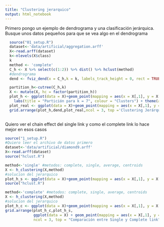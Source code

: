 ```yaml
---
title: "Clustering jerarquico"
output: html_notebook
---
```

Primero pongo un ejemplo de dendrograma y una clasificación jerárquica. Busque unos datos pequeños para que se vea algo en el dendrograma
```r
  source("01_setup.R")
  dataset<-'data/artificial/aggregation.arff'
  X<-read.arff(dataset)
  k<-nlevels(X$class)
  k
  method <- 'complete'
  C_h <- X %>% select(c(1:2)) %>% dist() %>% hclust(method)
  #dendrograma
  dend <- fviz_dend(x = C_h,k = k, labels_track_height = 0, rect = TRUE)

  partition_h<-cutree(C_h,k)
  X <- mutate(X, hc = factor(partition_h))
  plot_h <- ggplot(data = X)+geom_point(mapping = aes(x = X[,1], y = X[,2], color = hc)) +
    labs(title = "Partición para k = 7", colour = "Clusters") + theme(axis.title = element_blank())
  plot_real <- ggplot(data = X)+geom_point(mapping = aes(x = X[,1], y = X[,2], color = class)) + labs(title = "Real Data Distribution", colour = "Clusters") + theme(axis.title.x = element_blank(), axis.title.y = element_blank())
  grid.arrange(plot_h,dend,plot_real,ncol = 3, top ='Clustering Jerárquico para un k conocido con su dendrograma asociado')
 
```
Quiero ver el chain effect del single link y como el complete link lo hace mejor en esos casos

```r
source("1_setup.R")
#Quiero leer el archivo de datos primero
dataset<-'data/artificial/diamond9.arff'
X<-read.arff(dataset)
source("hclust.R")

method<-'single' #metodos: complete, single, average, centroids
X <- h_clustering(X,method)
#solucion del jerarquico
plot_h_s <- ggplot(data = X)+geom_point(mapping = aes(x = X[,1], y = X[,2], color = hc)) + labs(colour = "Clusters", title = "Single Link") + theme(axis.title = element_blank())
source("hclust.R")

method<-'complete' #metodos: complete, single, average, centroids
X <- h_clustering(X,method)
#solucion del jerarquico
plot_h_c <- ggplot(data = X)+geom_point(mapping = aes(x = X[,1], y = X[,2], color = hc)) + labs(colour = "Clusters", title = "Complete Link") + theme(axis.title = element_blank())
grid.arrange(plot_h_c,plot_h_s,
             ggplot(data = X) + geom_point(mapping = aes(x = X[,1], y = X[,2], color = class)) + labs(colour = "Clusters", title = "Real Data Distribution") + theme(axis.title = element_blank()),
             ncol = 3, top = "Comparación entre Single y Complete link")
```
